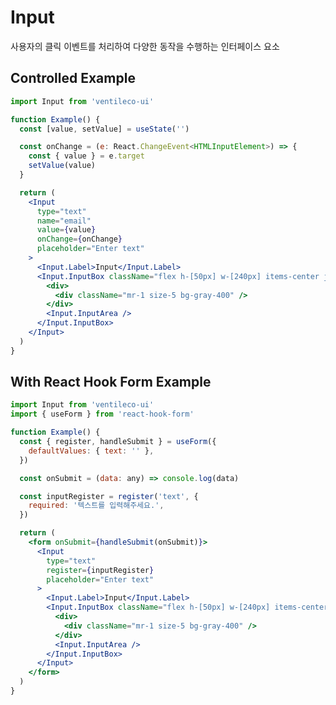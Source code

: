 
<Meta title="COMPONENTS/Input" />

# Input

사용자의 클릭 이벤트를 처리하여 다양한 동작을 수행하는 인터페이스 요소

## Controlled Example

```jsx
import Input from 'ventileco-ui'

function Example() {
  const [value, setValue] = useState('')

  const onChange = (e: React.ChangeEvent<HTMLInputElement>) => {
    const { value } = e.target
    setValue(value)
  }

  return (
    <Input
      type="text"
      name="email"
      value={value}
      onChange={onChange}
      placeholder="Enter text"
    >
      <Input.Label>Input</Input.Label>
      <Input.InputBox className="flex h-[50px] w-[240px] items-center justify-between rounded-md border px-2 text-black">
        <div>
          <div className="mr-1 size-5 bg-gray-400" />
        </div>
        <Input.InputArea />
      </Input.InputBox>
    </Input>
  )
}
```

## With React Hook Form Example

```jsx
import Input from 'ventileco-ui'
import { useForm } from 'react-hook-form'

function Example() {
  const { register, handleSubmit } = useForm({
    defaultValues: { text: '' },
  })

  const onSubmit = (data: any) => console.log(data)

  const inputRegister = register('text', {
    required: '텍스트를 입력해주세요.',
  })

  return (
    <form onSubmit={handleSubmit(onSubmit)}>
      <Input
        type="text"
        register={inputRegister}
        placeholder="Enter text"
      >
        <Input.Label>Input</Input.Label>
        <Input.InputBox className="flex h-[50px] w-[240px] items-center justify-between rounded-md border px-2 text-black">
          <div>
            <div className="mr-1 size-5 bg-gray-400" />
          </div>
          <Input.InputArea />
        </Input.InputBox>
      </Input>
    </form>
  )
}
```
